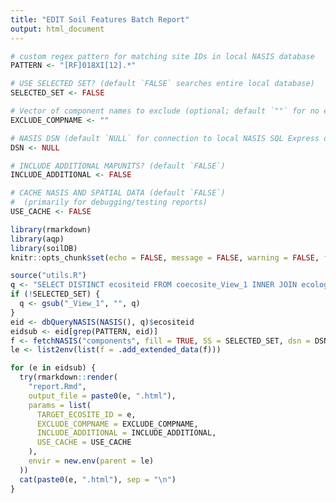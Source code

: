 ```yaml
---
title: "EDIT Soil Features Batch Report"
output: html_document
---
```


```r
# custom regex pattern for matching site IDs in local NASIS database
PATTERN <- "[RF]018XI[12].*"

# USE SELECTED SET? (default `FALSE` searches entire local database)
SELECTED_SET <- FALSE

# Vector of component names to exclude (optional; default `""` for no exclusion)
EXCLUDE_COMPNAME <- ""

# NASIS DSN (default `NULL` for connection to local NASIS SQL Express database)
DSN <- NULL

# INCLUDE ADDITIONAL MAPUNITS? (default `FALSE`)
INCLUDE_ADDITIONAL <- FALSE

# CACHE NASIS AND SPATIAL DATA (default `FALSE`)
#  (primarily for debugging/testing reports)
USE_CACHE <- FALSE
```

```r
library(rmarkdown)
library(aqp)
library(soilDB)
knitr::opts_chunk$set(echo = FALSE, message = FALSE, warning = FALSE, fig.retina = 3)
```

```r
source("utils.R")
q <- "SELECT DISTINCT ecositeid FROM coecosite_View_1 INNER JOIN ecologicalsite ON ecologicalsite.ecositeiid = coecosite.ecositeiidref"
if (!SELECTED_SET) {
  q <- gsub("_View_1", "", q)
}
eid <- dbQueryNASIS(NASIS(), q)$ecositeid
eidsub <- eid[grep(PATTERN, eid)]
f <- fetchNASIS("components", fill = TRUE, SS = SELECTED_SET, dsn = DSN)
le <- list2env(list(f = .add_extended_data(f)))
```

```r
for (e in eidsub) {
  try(rmarkdown::render(
    "report.Rmd",
    output_file = paste0(e, ".html"),
    params = list(
      TARGET_ECOSITE_ID = e,
      EXCLUDE_COMPNAME = EXCLUDE_COMPNAME,
      INCLUDE_ADDITIONAL = INCLUDE_ADDITIONAL,
      USE_CACHE = USE_CACHE
    ), 
    envir = new.env(parent = le)
  ))
  cat(paste0(e, ".html"), sep = "\n")
}
```
